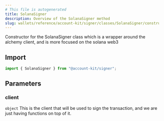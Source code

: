 ```yaml
---
# This file is autogenerated
title: SolanaSigner
description: Overview of the SolanaSigner method
slug: wallets/reference/account-kit/signer/classes/SolanaSigner/constructor
---
```


Constructor for the SolanaSigner class which is a wrapper around the alchemy client, and is more focused on the solana web3

## Import

```ts
import { SolanaSigner } from "@account-kit/signer";
```

## Parameters

### client

`object`
This is the client that will be used to sign the transaction, and we are just having functions on top of it.
